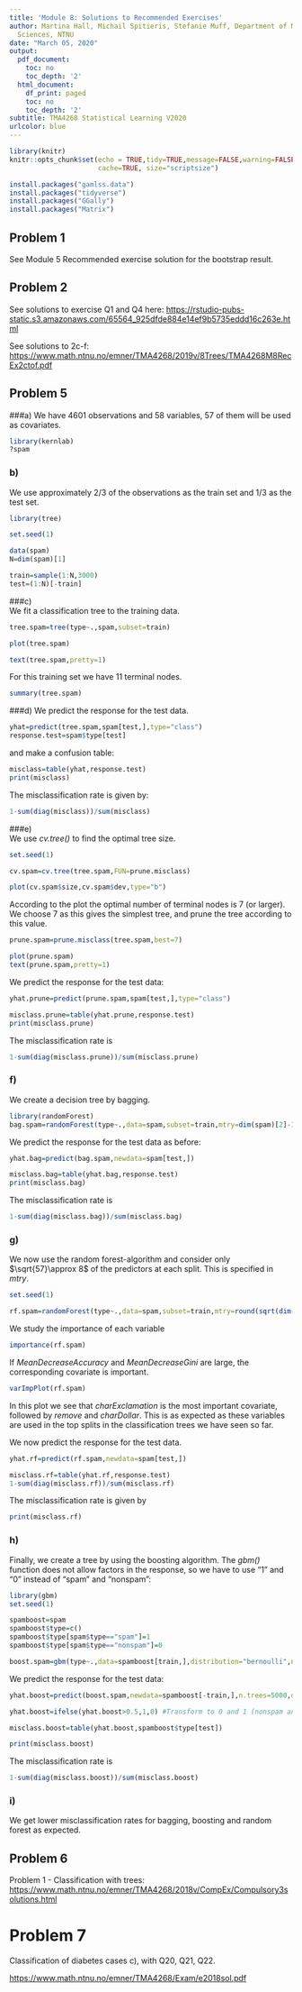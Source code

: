 ```yaml
---
title: 'Module 8: Solutions to Recommended Exercises'
author: Martina Hall, Michail Spitieris, Stefanie Muff, Department of Mathematical
  Sciences, NTNU
date: "March 05, 2020"
output:
  pdf_document:
    toc: no
    toc_depth: '2'
  html_document:
    df_print: paged
    toc: no
    toc_depth: '2'
subtitle: TMA4268 Statistical Learning V2020
urlcolor: blue
---
```


```r
library(knitr)
knitr::opts_chunk$set(echo = TRUE,tidy=TRUE,message=FALSE,warning=FALSE,strip.white=TRUE,prompt=FALSE,
                      cache=TRUE, size="scriptsize")
```


```r
install.packages("gamlss.data")
install.packages("tidyverse")
install.packages("GGally")
install.packages("Matrix")
```

## Problem 1

See Module 5 Recommended exercise solution for the bootstrap result.

## Problem 2

See solutions to exercise Q1 and Q4 here: <https://rstudio-pubs-static.s3.amazonaws.com/65564_925dfde884e14ef9b5735eddd16c263e.html>

See solutions to 2c-f:
<https://www.math.ntnu.no/emner/TMA4268/2019v/8Trees/TMA4268M8RecEx2ctof.pdf>


## Problem 5

###a) 
We have 4601 observations and 58 variables, 57 of them will be used as covariates.

```r
library(kernlab)
?spam
```

### b) 
We use approximately $2/3$ of the observations as the train set and  $1/3$ as the test set.

```r
library(tree)

set.seed(1)

data(spam)
N=dim(spam)[1]

train=sample(1:N,3000)
test=(1:N)[-train]
```

###c)  
We fit a classification tree to the training data.

```r
tree.spam=tree(type~.,spam,subset=train)

plot(tree.spam)

text(tree.spam,pretty=1)
```

For this training set we have 11 terminal nodes.

```r
summary(tree.spam)
```

###d) 
We predict the response for the test data.

```r
yhat=predict(tree.spam,spam[test,],type="class")
response.test=spam$type[test]
```

and make a confusion table:
```r
misclass=table(yhat,response.test)
print(misclass)
```

The misclassification rate is given by:

```r

1-sum(diag(misclass))/sum(misclass)
```

###e)  
We use _cv.tree()_ to find the optimal tree size.

```r
set.seed(1)

cv.spam=cv.tree(tree.spam,FUN=prune.misclass)

plot(cv.spam$size,cv.spam$dev,type="b")
```

According to the plot the optimal number of terminal nodes is 7 (or larger). We choose 7 as this gives the simplest tree, and prune the tree according to this value.

```r
prune.spam=prune.misclass(tree.spam,best=7)

plot(prune.spam)
text(prune.spam,pretty=1)
```

We predict the response for the test data:

```r
yhat.prune=predict(prune.spam,spam[test,],type="class")

misclass.prune=table(yhat.prune,response.test)
print(misclass.prune)
```

The misclassification rate is

```r
1-sum(diag(misclass.prune))/sum(misclass.prune)
```


### f) 
We create a decision tree by bagging.

```r
library(randomForest)
bag.spam=randomForest(type~.,data=spam,subset=train,mtry=dim(spam)[2]-1,ntree=500,importance=TRUE)
```

We predict the response for the test data as before:

```r
yhat.bag=predict(bag.spam,newdata=spam[test,])

misclass.bag=table(yhat.bag,response.test)
print(misclass.bag)
```

The misclassification rate is
```r
1-sum(diag(misclass.bag))/sum(misclass.bag)
```

### g) 
We now use the random forest-algorithm and consider only $\sqrt{57}\approx 8$ of the predictors at each split. This is specified in _mtry_. 

```r
set.seed(1)

rf.spam=randomForest(type~.,data=spam,subset=train,mtry=round(sqrt(dim(spam)[2]-1)),ntree=500,importance=TRUE)
```

We study the importance of each variable

```r
importance(rf.spam)
```

If _MeanDecreaseAccuracy_ and _MeanDecreaseGini_ are large, the corresponding covariate is important.

```r
varImpPlot(rf.spam)
```

In this plot we see that _charExclamation_ is the most important covariate, followed by _remove_ and _charDollar_. This is as expected as these variables are used in the top splits in the classification trees we have seen so far.

We now predict the response for the test data.

```r
yhat.rf=predict(rf.spam,newdata=spam[test,])

misclass.rf=table(yhat.rf,response.test)
1-sum(diag(misclass.rf))/sum(misclass.rf)
```

The misclassification rate is given by

```r
print(misclass.rf)
```

### h) 
Finally, we create a tree by using the boosting algorithm. The _gbm()_ function does not allow factors in the response, so we have to use "1" and "0" instead of "spam" and "nonspam":

```r
library(gbm)
set.seed(1)

spamboost=spam
spamboost$type=c()
spamboost$type[spam$type=="spam"]=1
spamboost$type[spam$type=="nonspam"]=0

boost.spam=gbm(type~.,data=spamboost[train,],distribution="bernoulli",n.trees=5000,interaction.depth=4,shrinkage=0.001)
```

We predict the response for the test data:

```r
yhat.boost=predict(boost.spam,newdata=spamboost[-train,],n.trees=5000,distribution="bernoulli",type="response")

yhat.boost=ifelse(yhat.boost>0.5,1,0) #Transform to 0 and 1 (nonspam and spam).

misclass.boost=table(yhat.boost,spamboost$type[test])

print(misclass.boost)
```

The misclassification rate is

```r
1-sum(diag(misclass.boost))/sum(misclass.boost)
```

### i) 
We get lower misclassification rates for bagging, boosting and random forest as expected.

## Problem 6  

Problem 1 - Classification with trees: <https://www.math.ntnu.no/emner/TMA4268/2018v/CompEx/Compulsory3solutions.html>


# Problem 7

Classification of diabetes cases c), with Q20, Q21, Q22.

<https://www.math.ntnu.no/emner/TMA4268/Exam/e2018sol.pdf>

